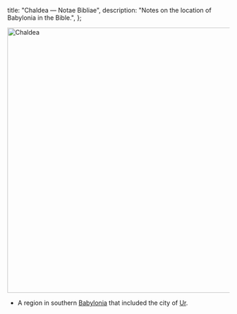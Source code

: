   title: "Chaldea — Notae Bibliae",
  description: "Notes on the location of Babylonia in the Bible.",
};

<Initial text="Chaldea"/>

<Image
  className="sepia rounded"
  src="/places/chaldea.jpg"
  alt="Chaldea"
  width="600"
  height="600"
/>

- A region in southern [Babylonia](/places/old-testament/genesis/babylonia) that included the city of [Ur](/places/old-testament/genesis/ur).
